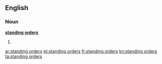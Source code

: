 ==English==
===Noun===
'''[[standing]] [[orders]]'''
#{{plural of|standing order}}

[[ar:standing orders]]
[[et:standing orders]]
[[fr:standing orders]]
[[kn:standing orders]]
[[ta:standing orders]]